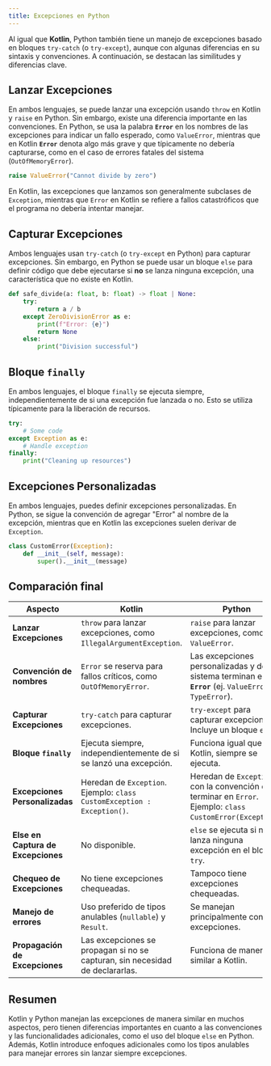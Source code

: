 ```yaml
---
title: Excepciones en Python
---
```


<ReadingTime/>

Al igual que **Kotlin**, Python también tiene un manejo de excepciones basado en bloques `try-catch` (o `try-except`), aunque con algunas diferencias en su sintaxis y convenciones. A continuación, se destacan las similitudes y diferencias clave.

## Lanzar Excepciones

En ambos lenguajes, se puede lanzar una excepción usando `throw` en Kotlin y `raise` en Python. Sin embargo, existe una diferencia importante en las convenciones. En Python, se usa la palabra **`Error`** en los nombres de las excepciones para indicar un fallo esperado, como `ValueError`, mientras que en Kotlin **`Error`** denota algo más grave y que típicamente no debería capturarse, como en el caso de errores fatales del sistema (`OutOfMemoryError`).

```python
raise ValueError("Cannot divide by zero")
```

En Kotlin, las excepciones que lanzamos son generalmente subclases de `Exception`, mientras que `Error` en Kotlin se refiere a fallos catastróficos que el programa no debería intentar manejar.

## Capturar Excepciones

Ambos lenguajes usan `try-catch` (o `try-except` en Python) para capturar excepciones. Sin embargo, en Python se puede usar un bloque `else` para definir código que debe ejecutarse si **no** se lanza ninguna excepción, una característica que no existe en Kotlin.

```python showLineNumbers
def safe_divide(a: float, b: float) -> float | None:
    try:
        return a / b
    except ZeroDivisionError as e:
        print(f"Error: {e}")
        return None
    else:
        print("Division successful")
```

## Bloque `finally`

En ambos lenguajes, el bloque `finally` se ejecuta siempre, independientemente de si una excepción fue lanzada o no. Esto se utiliza típicamente para la liberación de recursos.

```python
try:
    # Some code
except Exception as e:
    # Handle exception
finally:
    print("Cleaning up resources")
```

## Excepciones Personalizadas

En ambos lenguajes, puedes definir excepciones personalizadas. En Python, se sigue la convención de agregar "Error" al nombre de la excepción, mientras que en Kotlin las excepciones suelen derivar de `Exception`.

```python
class CustomError(Exception):
    def __init__(self, message):
        super().__init__(message)
```

## Comparación final

| Aspecto                            | Kotlin                                                                       | Python                                                                                                    |
|------------------------------------|------------------------------------------------------------------------------|-----------------------------------------------------------------------------------------------------------|
| **Lanzar Excepciones**             | `throw` para lanzar excepciones, como `IllegalArgumentException`.            | `raise` para lanzar excepciones, como `ValueError`.                                                       |
| **Convención de nombres**          | `Error` se reserva para fallos críticos, como `OutOfMemoryError`.            | Las excepciones personalizadas y del sistema terminan en **`Error`** (ej. `ValueError`, `TypeError`).     |
| **Capturar Excepciones**           | `try-catch` para capturar excepciones.                                       | `try-except` para capturar excepciones. Incluye un bloque `else`.                                         |
| **Bloque `finally`**               | Ejecuta siempre, independientemente de si se lanzó una excepción.            | Funciona igual que en Kotlin, siempre se ejecuta.                                                         |
| **Excepciones Personalizadas**     | Heredan de `Exception`. Ejemplo: `class CustomException : Exception()`.      | Heredan de `Exception` con la convención de terminar en `Error`. Ejemplo: `class CustomError(Exception)`. |
| **Else en Captura de Excepciones** | No disponible.                                                               | `else` se ejecuta si no se lanza ninguna excepción en el bloque `try`.                                    |
| **Chequeo de Excepciones**         | No tiene excepciones chequeadas.                                             | Tampoco tiene excepciones chequeadas.                                                                     |
| **Manejo de errores**              | Uso preferido de tipos anulables (`nullable`) y `Result`.                    | Se manejan principalmente con excepciones.                                                                |
| **Propagación de Excepciones**     | Las excepciones se propagan si no se capturan, sin necesidad de declararlas. | Funciona de manera similar a Kotlin.                                                                      |

## Resumen

Kotlin y Python manejan las excepciones de manera similar en muchos aspectos, pero tienen diferencias importantes en cuanto a las convenciones y las funcionalidades adicionales, como el uso del bloque `else` en Python. Además, Kotlin introduce enfoques adicionales como los tipos anulables para manejar errores sin lanzar siempre excepciones.
